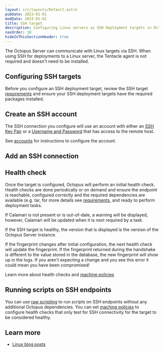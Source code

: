 ```yaml
---
layout: src/layouts/Default.astro
pubDate: 2023-01-01
modDate: 2023-01-01
title: SSH target
description: Configuring Linux servers as SSH deployment targets in Octopus.
navOrder: 10
hideInThisSectionHeader: true
---
```


The Octopus Server can communicate with Linux targets via SSH. When using SSH for deployments to a Linux server, the Tentacle agent is not required and doesn't need to be installed.

## Configuring SSH targets

Before you configure an SSH deployment target, review the SSH target [requirements](/docs/infrastructure/deployment-targets/linux/ssh-requirements) and ensure your SSH deployment targets have the required packages installed.

## Create an SSH account

The SSH connection you configure will use an account with either an [SSH Key Pair](/docs/infrastructure/accounts/ssh-key-pair/) or a [Username and Password](/docs/infrastructure/accounts/username-and-password) that has access to the remote host.

See [accounts](/docs/infrastructure/accounts/ssh-key-pair) for instructions to configure the account.

## Add an SSH connection

<ConfigureSshConnectionTarget />

## Health check

Once the target is configured, Octopus will perform an initial health check. Health checks are done periodically or on demand and ensure the endpoint is reachable, configured correctly and the required dependencies are available (e.g. tar, for more details see [requirements](/docs/infrastructure/deployment-targets/linux/ssh-requirements), and ready to perform deployment tasks.

If Calamari is not present or is out-of-date, a warning will be displayed, however, Calamari will be updated when it is next required by a task.

If the SSH target is healthy, the version that is displayed is the version of the Octopus Server instance.

If the fingerprint changes after initial configuration, the next health check will update the fingerprint. If the fingerprint returned during the handshake is different to the value stored in the database, the new fingerprint will show up in the logs. If you aren't expecting a change and you see this error it could mean you have been compromised!

Learn more about health checks and [machine policies](/docs/infrastructure/deployment-targets/machine-policies)

## Running scripts on SSH endpoints

You can use [raw scripting](/docs/deployments/custom-scripts/raw-scripting/) to run scripts on SSH endpoints without any additional Octopus dependencies. You can set [machine policies](/docs/infrastructure/deployment-targets/machine-policies) to configure health checks that only test for SSH connectivity for the target to be considered healthy.

## Learn more

- [Linux blog posts](https://octopus.com/blog/tag/linux/1)
